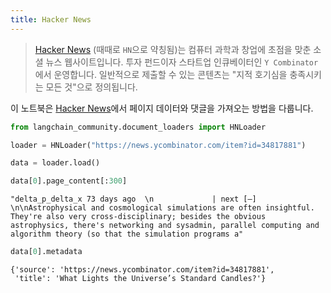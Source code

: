 ```yaml
---
title: Hacker News
---
```


>[Hacker News](https://en.wikipedia.org/wiki/Hacker_News) (때때로 `HN`으로 약칭됨)는 컴퓨터 과학과 창업에 초점을 맞춘 소셜 뉴스 웹사이트입니다. 투자 펀드이자 스타트업 인큐베이터인 `Y Combinator`에서 운영합니다. 일반적으로 제출할 수 있는 콘텐츠는 "지적 호기심을 충족시키는 모든 것"으로 정의됩니다.

이 노트북은 [Hacker News](https://news.ycombinator.com/)에서 페이지 데이터와 댓글을 가져오는 방법을 다룹니다.

```python
from langchain_community.document_loaders import HNLoader
```

```python
loader = HNLoader("https://news.ycombinator.com/item?id=34817881")
```

```python
data = loader.load()
```

```python
data[0].page_content[:300]
```

```output
"delta_p_delta_x 73 days ago  \n             | next [–] \n\nAstrophysical and cosmological simulations are often insightful. They're also very cross-disciplinary; besides the obvious astrophysics, there's networking and sysadmin, parallel computing and algorithm theory (so that the simulation programs a"
```

```python
data[0].metadata
```

```output
{'source': 'https://news.ycombinator.com/item?id=34817881',
 'title': 'What Lights the Universe’s Standard Candles?'}
```